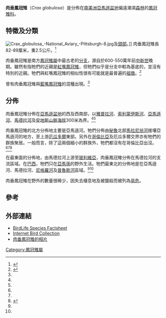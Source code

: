 {{Speciesbox
| name = 肉垂鳳冠雉
| image_width = 250px
| image = Wattled Curassow Crax globulosa Bird 1400px.jpg
| status = VU
| status_system = iucn3.1
| status_ref = <ref name=iucn>{{IUCN2008|assessors=BirdLife International|year=2008|title=Crax globulosa|id=141185|downloaded=2009-04-25}}</ref>
| genus = Crax
| species = globulosa
| authority = [[Johann_Baptist_von_Spix|Spix]]，1825
| synonyms = 
* ''Crax carunculata''
* ''Crax yarrellii''
}}

'''肉垂鳳冠雉'''（''Crax globulosa''）是分佈在[[南美洲|南美洲]][[亞馬遜盆地|亞馬遜盆地]]偏遠潮濕[[森林|森林]]的[[鳳冠雉科|鳳冠雉科]]。

==特徵及分類==
[[File:Crax_globulosa_-National_Aviary_-Pittsburgh-8.jpg|upright]]及[[頸部|頸部]]。]]
肉垂鳳冠雉長82-89厘米，重2.5公斤。<ref name=delhoyo1994>{{Cite book en|author=del Hoyo, Josep|year=1994|chapter=48. Wattled Curassow|editor=del Hoyo, Josep; Elliott, Andrew & Sargatal, Jordi (eds.)|title=Handbook of Birds of the World (Volume 2: New World Vultures to Guineafowl)|pages=361-362, Plate 34|publisher=Lynx Edicions|location=Barcelona|id=ISBN 84-87334-15-6}}</ref>

肉垂鳳冠雉是南方[[鳳冠雉屬|鳳冠雉屬]]中最古老的[[分支|分支]]，源自於600-550萬年前[[中新世|中新世]]晚期。雖然有指牠們的近親是[[紅嘴鳳冠雉|紅嘴鳳冠雉]]，但牠們似乎是分支中較為基底的，並沒有特別的近親。牠們與紅嘴鳳冠雉的相似性很有可能就是最普遍的[[祖徵|祖徵]]。<ref name=PereiraBaker2004>{{Cite journal en|author=Pereira, Sérgio Luiz & Baker, Allan J.|year=2004|title=Vicariant speciation of curassows (Aves, Cracidae): a hypothesis based on mitochondrial DNA phylogeny|journal=Auk|volume=121|issue=3|pages=682-694|doi=10.1642/0004-8038(2004)121[0682:VSOCAC]2.0.CO;2|url=http://findarticles.com/p/articles/mi_qa3793/is_200407/ai_n9456682|access-date=2009-04-25|archive-date=2009-09-13|archive-url=https://web.archive.org/web/20090913195027/http://findarticles.com/p/articles/mi_qa3793/is_200407/ai_n9456682/|dead-url=no}}</ref>

曾有肉垂鳳冠雉與[[藍嘴鳳冠雉|藍嘴鳳冠雉]]的混種出現。<ref name=delhoyo1994/>

==分佈==
肉垂鳳冠雉分佈在[[亞馬遜盆地|亞馬遜盆地]]的西及西南部，以[[雅普拉河|雅普拉河]]、[[索利蒙伊斯河|索利蒙伊斯河]]、[[亞馬遜河|亞馬遜河]]、[[馬德拉河|馬德拉河]]及[[安地斯山脈|安地斯山脈]][[海拔|海拔]]300米為界。<ref name=delhoyo1994/><ref name=PereiraBaker2004/>

肉垂鳳冠雉的北方分佈地主要是亞馬遜河。牠們分佈由[[秘魯|秘魯]]北部[[馬拉尼翁河|馬拉尼翁河]]接壤亞馬遜河的地方，至上游[[厄瓜多爾|厄瓜多爾]]東部。另外在[[哥倫比亞|哥倫比亞]]及厄瓜多爾交界亦有牠們的群族聚居。一般而言，除了這兩個細小的群族外，牠們都沒有在哥倫比亞出沒。<ref name=delhoyo1994/><ref name=PereiraBaker2004/><ref name=AlarconPalacios2005>{{Cite journal en|author=Alarcón-Nieto, Gustavo & Palacios, Erwin|year=2005|title=Confirmación de la segunda población del pavón moquirrojo (''Crax globulosa'') para Colombia en el rió Caquetá|journal=Ornitología Colombiana|volume=3|pages=97-99|url=http://www.ornitologiacolombiana.org/oc3/Pavon_moqui97.pdf|access-date=2009-04-25|archive-date=2008-07-20|archive-url=https://web.archive.org/web/20080720145643/http://www.ornitologiacolombiana.org/oc3/Pavon_moqui97.pdf|dead-url=no}}</ref>

在最東面的分佈地，由馬德拉河上游至[[玻利維亞|玻利維亞]]，肉垂鳳冠雉分佈在馬德拉河的支流區域。在[[巴西|巴西]]，牠們只在[[亞馬孫_(巴西州份)|亞馬孫]]的野外生活。牠們最東北的分佈地是在亞馬遜河、馬德拉河、[[尼格羅河|尼格羅河]]及[[普魯斯河|普魯斯河]]區域。<ref name=delhoyo1994/><ref name=PereiraBaker2004/>

肉垂鳳冠雉在野外的數量很稀少，因失去棲息地及被獵殺而被列為[[易危|易危]]。

==參考==
{{Reflist}}

==外部連結==
{{commons category|Crax globulosa}}
* [http://www.birdlife.org/datazone/species/index.html?action=SpcHTMDetails.asp&sid=107&m=0 BirdLife Species Factsheet] {{Wayback|url=http://www.birdlife.org/datazone/species/index.html?action=SpcHTMDetails.asp&sid=107&m=0 |date=20090103003857 }}
* [http://ibc.hbw.com/ibc/phtml/especie.phtml?idEspecie=938 Internet Bird Collection]
* [http://vireo.acnatsci.org/search.html?Form=Search&SEARCHBY=Common&KEYWORDS=wattled+curassow&showwhat=images&AGE=All&SEX=All&ACT=All&Search=Search&VIEW=All&ORIENTATION=All&RESULTS=24 肉垂鳳冠雉的相片] {{Wayback|url=http://vireo.acnatsci.org/search.html?Form=Search&SEARCHBY=Common&KEYWORDS=wattled+curassow&showwhat=images&AGE=All&SEX=All&ACT=All&Search=Search&VIEW=All&ORIENTATION=All&RESULTS=24 |date=20110614151155 }}
{{Taxonbar|from=Q1043312}}

[[Category:鳳冠雉屬|Category:鳳冠雉屬]]